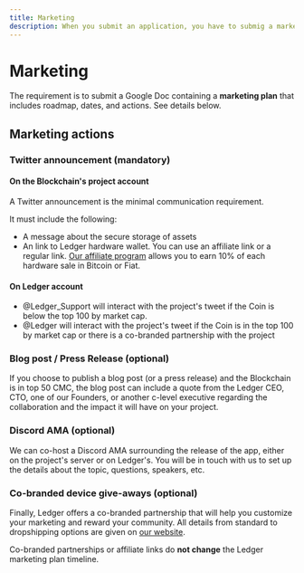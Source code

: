 ```yaml
---
title: Marketing
description: When you submit an application, you have to submig a marketing plan that includes roadmap, dates, and actions.
---
```



# Marketing

The requirement is to submit a Google Doc containing a **marketing plan** that includes roadmap, dates, and actions. See details below.

## Marketing actions

### Twitter announcement (mandatory)

#### On the Blockchain's project account

A Twitter announcement is the minimal communication requirement.

It must include the following:
- A message about the secure storage of assets
- An link to Ledger hardware wallet. You can use an affiliate link or a regular link. [Our affiliate program](https://www.ledgerwallet.com/affiliates) allows you to earn 10% of each hardware sale in Bitcoin or Fiat. 

#### On Ledger account

- @Ledger_Support will interact with the project's tweet if the Coin is below the top 100 by market cap.
- @Ledger will interact with the project's tweet if the Coin is in the top 100 by market cap or there is a co-branded partnership with the project


### Blog post / Press Release (optional)

If you choose to publish a blog post (or a press release) and the Blockchain is in top 50 CMC, the blog post can include a quote from the Ledger CEO, CTO, one of our Founders, or another c-level executive regarding the collaboration and the impact it will have on your project.

### Discord AMA (optional)

We can co-host a Discord AMA surrounding the release of the app, either on the project's server or on Ledger's. You will be in touch with us to set up the details about the topic, questions, speakers, etc.

### Co-branded device give-aways (optional)

Finally, Ledger offers a co-branded partnership that will help you customize your marketing and reward your community. All details from standard to dropshipping options are given on [our website](https://www.ledger.com/co-branded-partnership).

<Callout type="warning" emoji="⚠️">
  Co-branded partnerships or affiliate links do <b>not change</b> the Ledger marketing plan timeline.
</Callout>

